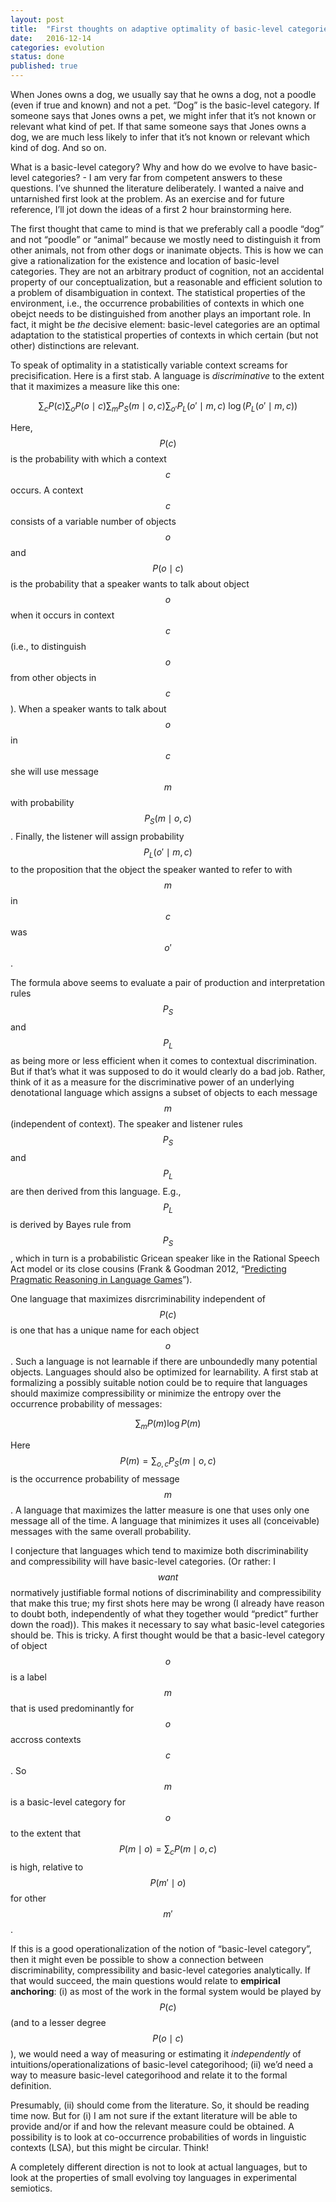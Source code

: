 ```yaml
---
layout: post
title:  "First thoughts on adaptive optimality of basic-level categories"
date:   2016-12-14
categories: evolution
status: done
published: true
---
```


<script src="https://cdn.mathjax.org/mathjax/latest/MathJax.js?config=TeX-AMS-MML_HTMLorMML" type="text/javascript"></script>

When Jones owns a dog, we usually say that he owns a dog, not a poodle (even if true and known) and not a pet. "Dog" is the basic-level category. If someone says that Jones owns a pet, we might infer that it's not known or relevant what kind of pet. If that same someone says that Jones owns a dog, we are much less likely to infer that it's not known or relevant which kind of dog. And so on.

What is a basic-level category? Why and how do we evolve to have basic-level categories? - I am very far from competent answers to these questions. I've shunned the literature deliberately. I wanted a naive and untarnished first look at the problem. As an exercise and for future reference, I'll jot down the ideas of a first 2 hour brainstorming here.

The first thought that came to mind is that we preferably call a poodle "dog" and not "poodle" or "animal" because we mostly need to distinguish it from other animals, not from other dogs or inanimate objects. This is how we can give a rationalization for the existence and location of basic-level categories. They are not an arbitrary product of cognition, not an accidental property of our conceptualization, but a reasonable and efficient solution to a problem of disambiguation in context. The statistical properties of the environment, i.e., the occurrence probabilities of contexts in which one obejct needs to be distinguished from another plays an important role. In fact, it might be *the* decisive element: basic-level categories are an optimal adaptation to the statistical properties of contexts in which certain (but not other) distinctions are relevant.

To speak of optimality in a statistically variable context screams for precisification. Here is a first stab. A language is *discriminative* to the extent that it maximizes a measure like this one:

$$\sum_c P(c) \sum_o P(o \mid c) \sum_{m} P_S(m \mid o,c) \sum_{o'} P_L(o' \mid m,c) \ \log (P_L(o' \mid m,c)) $$

Here, $$P(c)$$ is the probability with which a context $$c$$ occurs. A context $$c$$ consists of a variable number of objects $$o$$ and $$P(o \mid c)$$ is the probability that a speaker wants to talk about object $$o$$ when it occurs in context $$c$$ (i.e., to distinguish $$o$$ from other objects in $$c$$). When a speaker wants to talk about $$o$$ in $$c$$ she will use message $$m$$ with probability $$P_S(m \mid o,c)$$. Finally, the listener will assign probability $$P_L(o' \mid m,c)$$ to the proposition that the object the speaker wanted to refer to with $$m$$ in $$c$$ was $$o'$$. 

The formula above seems to evaluate a pair of production and interpretation rules $$P_S$$ and $$P_L$$ as being more or less efficient when it comes to contextual discrimination. But if that's what it was supposed to do it would clearly do a bad job. Rather, think of it as a measure for the discriminative power of an underlying denotational language which assigns a subset of objects to each message $$m$$ (independent of context). The speaker and listener rules $$P_S$$ and $$P_L$$ are then derived from this language. E.g., $$P_L$$ is derived by Bayes rule from $$P_S$$, which in turn is a probabilistic Gricean speaker like in the Rational Speech Act model or its close cousins (Frank & Goodman 2012, "[Predicting Pragmatic Reasoning in Language Games](http://science.sciencemag.org/content/336/6084/998)").  

One language that maximizes disrcriminability independent of $$P(c)$$ is one that has a unique name for each object $$o$$. Such a language is not learnable if there are unboundedly many potential objects. Languages should also be optimized for learnability. A first stab at formalizing a possibly suitable notion could be to require that languages should maximize compressibility or minimize the entropy over the occurrence probability of messages:

$$\sum_m P(m)\log P(m)$$

Here $$P(m) = \sum_{o,c} P_S(m \mid o,c)$$ is the occurrence probability of message $$m$$. A language that maximizes the latter measure is one that uses only one message all of the time. A language that minimizes it uses all (conceivable) messages with the same overall probability.

I conjecture that languages which tend to maximize both discriminability and compressibility will have basic-level categories. (Or rather: I $$want$$ normatively justifiable formal notions of discriminability and compressibility that make this true; my first shots here may be wrong (I already have reason to doubt both, independently of what they together would "predict" further down the road)). This makes it necessary to say what basic-level categories should be. This is tricky. A first thought would be that a basic-level category of object $$o$$ is a label $$m$$ that is used predominantly for $$o$$ accross contexts $$c$$. So $$m$$ is a basic-level category for $$o$$ to the extent that $$P(m \mid o) = \sum_c P(m \mid o,c)$$ is high, relative to $$P(m'\mid o)$$ for other $$m'$$. 

If this is a good operationalization of the notion of "basic-level category", then it might even be possible to show a connection between discriminability, compressibility and basic-level categories analytically. If that would succeed, the main questions would relate to **empirical anchoring**: (i) as most of the work in the formal system would be played by $$P(c)$$ (and to a lesser degree $$P(o \mid c)$$), we would need a way of measuring or estimating it *independently* of intuitions/operationalizations of basic-level categorihood; (ii) we'd need a way to measure basic-level categorihood and relate it to the formal definition.

Presumably, (ii) should come from the literature. So, it should be reading time now. But for (i) I am not sure if the extant literature will be able to provide and/or if and how the relevant measure could be obtained. A possibility is to look at co-occurrence probabilities of words in linguistic contexts (LSA), but this might be circular. Think!

A completely different direction is not to look at actual languages, but to look at the properties of small evolving toy languages in experimental semiotics.
